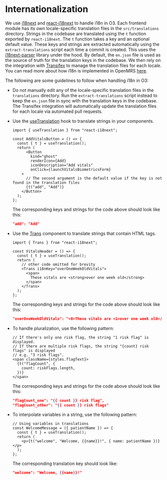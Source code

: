 # Internationalization

We use [i18next](https://www.i18next.com/) and [react-i18next](https://react.i18next.com/) to handle i18n in O3. Each frontend module has its own locale-specific translation files in the `src/translations` directory. Strings in the codebase are translated using the `t` function exported by `react-i18next`. The `t` function takes a key and an optional default value. These keys and strings are extracted automatically using the `extract-translations` script each time a commit is created. This uses the [i18next-parser](https://github.com/i18next/i18next-parser) library under the hood. By default, the `en.json` file is used as the source of truth for the translation keys in the codebase. We then rely on the integration with [Transifex](https://www.transifex.com/) to manage the translation files for each locale. You can read more about how i18n is implemented in OpenMRS [here](https://om.rs/translate).

The following are some guidelines to follow when handling i18n in O3:

- Do not manually edit any of the locale-specific translation files in the `translations` directory. Run the `extract-translations` script instead to keep the `en.json` file in sync with the translation keys in the codebase. The Transifex integration will automatically update the translation files for each locale via automated pull requests.
- Use the [useTranslation](https://react.i18next.com/latest/usetranslation-hook) hook to translate strings in your components.

  ```tsx
  import { useTranslation } from "react-i18next";

  const AddVitalsButton = () => {
    const { t } = useTranslation();
    return (
        <Button
          kind="ghost"
          renderIcon={Add}
          iconDescription="Add vitals"
          onClick={launchVitalsBiometricsForm}
      >
        // The second argument is the default value if the key is not found in the translation files
        {t("add", "Add")}
      </Button>
    );
  };
  ```

  The corresponding keys and strings for the code above should look like this:

  ```json filename="en.json"
  "add": "Add"
  ```

- Use the [Trans](https://react.i18next.com/latest/trans-component) component to translate strings that contain HTML tags.

  ```tsx
  import { Trans } from "react-i18next";

  const VitalsHeader = () => {
    const { t } = useTranslation();
    return (
      // other code omitted for brevity
      <Trans i18nKey="overOneWeekOldVitals">
        <span>
          These vitals are <strong>over one week old</strong>
        </span>
      </Trans>
    );
  };
  ```

  The corresponding keys and strings for the code above should look like this:

  ```json filename="en.json"
  "overOneWeekOldVitals": "<0>These vitals are <1>over one week old</1></0>",
  ```

- To handle pluralization, use the following pattern:

  ```tsx
  // If there's only one risk flag, the string "1 risk flag" is displayed.
  // If there are multiple risk flags, the string "{count} risk flags" is displayed
  // e.g. "3 risk flags".
  <span className={styles.flagText}>
    {t("flagCount", {
      count: riskFlags.length,
    })}
  </span>
  ```

  The corresponding keys and strings for the code above should look like this:

  ```json
  "flagCount_one": "{{ count }} risk flag",
  "flagCount_other": "{{ count }} risk flags"
  ```

- To interpolate variables in a string, use the following pattern:

  ```tsx
  // Using variables in translations
  const WelcomeMessage = ({ patientName }) => {
    const { t } = useTranslation();
    return (
      <p>{t("welcome", "Welcome, {{name}}!", { name: patientName })}</p>
    );
  };
  ```

  The corresponding translation key should look like:
  ```json filename="en.json"
  "welcome": "Welcome, {{name}}!"
  ```
